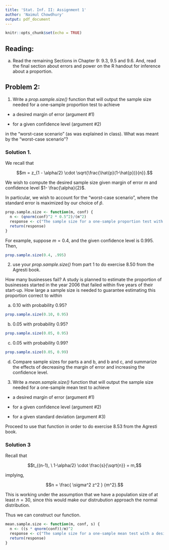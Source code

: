 ```yaml
---
title: 'Stat. Inf. II: Assignment 1'
author: 'Naimul Chowdhury'
output: pdf_document
---
```


```r
knitr::opts_chunk$set(echo = TRUE)
```

## Reading:
  a. Read the remaining Sections in Chapter 9: 9.3, 9.5 and 9.6. And, read the final section about errors and power on the R handout for inference about a proportion.
  

## Problem 2:

 1. Write a _prop.sample.size()_ function that will output the sample size needed for a one-sample proportion test to achieve

- a desired margin of error (argument #1)

- for a given confidence level (argument #2)

in the "worst-case scenario" (as was explained in class). What was meant by the "worst-case scenario"?

### Solution 1.

We recall that 

$$m = z_{1 - \alpha/2} \cdot \sqrt{\frac{\hat{p}(1-\hat{p})}{n}}.$$


We wish to compute the desired sample size given margin of error $m$ and confidence level $1- \frac{\alpha}{2}$.

In particular, we wish to account for the "worst-case scenario", where the standard error is maximized by our choice of $\hat{p}$.


```r
prop.sample.size <- function(m, conf) {
  n <- (qnorm(conf)^2 * 0.5^2)/(m^2)
  response <- c("The sample size for a one-sample proportion test with a desired margin of error", m, " and given confidence level", conf, " is ", n)
  return(response)
}
```


For example, suppose $m = 0.4$, and the given confidence level is 0.995. Then, 
```r
prop.sample.size(0.4, .995)
```


2. use your _prop.sample.size()_ from part 1 to do exercise 8.50 from the Agresti book.

How many businesses fail? A study is planned to estimate the proportion of businesses started in the year 2006 that failed within five years of their start-up. How large a sample size is needed to guarantee estimating this proportion correct to within

a. 0.10 with probability 0.95?

```r
prop.sample.size(0.10, 0.95)
```

b. 0.05 with probability 0.95?

```r
prop.sample.size(0.05, 0.95)
```

c. 0.05 with probability 0.99?

```r
prop.sample.size(0.05, 0.99)
```

d. Compare sample sizes for parts a and b, and b and c, and summarize the effects of decreasing the margin of error and increasing the confidence level.

3. Write a _mean.sample.size()_ function that will output the sample size needed for a one-sample mean test to achieve

- a desired margin of error (argument #1)

- for a given confidence level (argument #2)

- for a given standard deviation (argument #3)

Proceed to use that function in order to do exercise 8.53 from the Agresti book.

### Solution 3

Recall that

$$t_{(n-1), \ 1-\alpha/2} \cdot \frac{s}{\sqrt{n}} = m,$$

implying,

$$n = \frac{ \sigma^2 z^2 } {m^2}.$$

This is working under the assumption that we have a population size of at least $n = 30$, since this would make our distrubution approach the normal distribution.


Thus we can construct our function.

```r
mean.sample.size <- function(m, conf, s) {
  n <- ((s * qnorm(conf))/m)^2
  response <- c("The sample size for a one-sample mean test with a desired margin of error,", m, " given confidence level", conf, "and standard deviation", s,  " is ", n)
  return(response)
}
```









